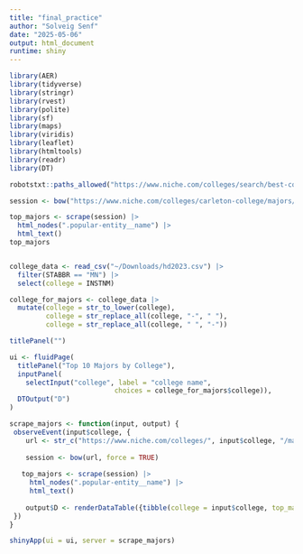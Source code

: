 ```yaml
---
title: "final_practice"
author: "Solveig Senf"
date: "2025-05-06"
output: html_document
runtime: shiny
---
```


```r
library(AER)
library(tidyverse)
library(stringr)
library(rvest)
library(polite)
library(sf)
library(maps)
library(viridis)
library(leaflet)
library(htmltools)
library(readr)
library(DT)

robotstxt::paths_allowed("https://www.niche.com/colleges/search/best-colleges/")

session <- bow("https://www.niche.com/colleges/carleton-college/majors/", force = TRUE)

top_majors <- scrape(session) |>
  html_nodes(".popular-entity__name") |>
  html_text()
top_majors


college_data <- read_csv("~/Downloads/hd2023.csv") |>
  filter(STABBR == "MN") |>
  select(college = INSTNM) 

college_for_majors <- college_data |>
  mutate(college = str_to_lower(college),
         college = str_replace_all(college, "-", " "),
         college = str_replace_all(college, " ", "-"))
```

```r
titlePanel("")

ui <- fluidPage(
  titlePanel("Top 10 Majors by College"),
  inputPanel(
    selectInput("college", label = "college name",
                          choices = college_for_majors$college)),
  DTOutput("D")
)

scrape_majors <- function(input, output) {
 observeEvent(input$college, {
    url <- str_c("https://www.niche.com/colleges/", input$college, "/majors/")
    
    session <- bow(url, force = TRUE)
    
   top_majors <- scrape(session) |>
     html_nodes(".popular-entity__name") |>
     html_text()
    
    output$D <- renderDataTable({tibble(college = input$college, top_majors = top_majors)})
 })
}

shinyApp(ui = ui, server = scrape_majors)
```

